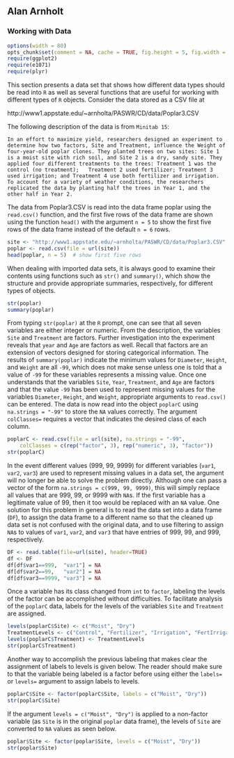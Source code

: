 ## Alan Arnholt

### Working with Data

```r
options(width = 80)
opts_chunk$set(comment = NA, cache = TRUE, fig.height = 5, fig.width = 5, message = FALSE, warning = FALSE, fig.align = 'center')
require(ggplot2)
require(e1071)
require(plyr)
```


This section presents a data set that shows how different data types should be read into `R` as well as several functions that are useful for working with different types of `R` objects.  Consider the data stored as a CSV file at

http://www1.appstate.edu/~arnholta/PASWR/CD/data/Poplar3.CSV


The following description of the data is from `Minitab 15`:

```
In an effort to maximize yield, researchers designed an experiment to determine how two factors, Site and Treatment, influence the Weight of four-year-old poplar clones. They planted trees on two sites: Site 1 is a moist site with rich soil, and Site 2 is a dry, sandy site. They applied four different treatments to the trees: Treatment 1 was the control (no treatment);   Treatment 2 used fertilizer; Treatment 3 used irrigation; and Treatment 4 use both fertilizer and irrigation. To account for a variety of weather conditions, the researchers replicated the data by planting half the trees in Year 1, and the other half in Year 2.
```

The data from Poplar3.CSV is read into the data frame poplar using the `read.csv()` function, and the first five rows of the data frame are shown using the function `head()` with the argument `n = 5` to show the first five rows of the data frame instead of the default `n = 6` rows.


```r
site <- "http://www1.appstate.edu/~arnholta/PASWR/CD/data/Poplar3.CSV"
poplar <- read.csv(file = url(site))
head(poplar, n = 5)  # show first five rows
```

When dealing with imported data sets, it is always good to examine their contents using functions such as `str()` and `summary()`, which show the structure and provide appropriate summaries, respectively, for different types of objects.

```r
str(poplar)
summary(poplar)
```

From typing `str(poplar)` at the `R` prompt, one can see that all seven variables are either integer or numeric.  From the description, the variables `Site` and `Treatment` are factors.  Further investigation into the experiment reveals that `year` and `Age` are factors as well. Recall that factors are an extension of vectors designed for storing categorical information.   The results of `summary(poplar)` indicate the minimum values for `Diameter`, `Height`, and `Weight` are all `-99`, which does not make sense unless one is told that a value of `-99` for these variables represents a missing value.  Once one understands that the variables `Site`, `Year`, `Treatment`, and `Age` are factors and that the value `-99` has been used to represent missing values for the variables `Diameter`, `Height`, and `Weight`, appropriate arguments to `read.csv()` can be entered.  The data is now read into the object `poplarC` using `na.strings = "-99"` to store the `NA` values correctly.  The argument `colClasses=` requires a vector that indicates the desired class of each column.

```r
poplarC <- read.csv(file = url(site), na.strings = "-99", 
    colClasses = c(rep("factor", 3), rep("numeric", 3), "factor"))
str(poplarC)
```

In the event different values (999, 99, 9999) for different variables (`var1`, `var2`, `var3`) are used to represent missing values in a data set, the argument \verb|na.strings=| will no longer be able to solve the problem directly.  Although one can pass a vector of the form `na.strings = c(999, 99, 9999)`, this will simply replace all values that are 999,  99, or 9999 with `NA`s.  If the first variable has a legitimate value of 99, then it too would be replaced with an `NA` value.  One solution for this problem in general is to read the data set into a data frame (`DF`), to assign the data frame to a different name so that the cleaned up data set is not confused with the original data, and to use filtering to assign `NA`s to values of `var1`, `var2`, and `var3` that have entries of 999, 99, and 999, respectively.

```r
DF <- read.table(file=url(site), header=TRUE)
df <- DF
df[df$var1==999,  "var1"] = NA
df[df$var2==99,   "var2"] = NA
df[df$var3==9999, "var3"] = NA
```

Once a variable has its class changed from `int` to `factor`, labeling the levels of the factor can be accomplished without difficulties.  To facilitate analysis of the `poplarC` data, labels for the levels of the variables `Site` and `Treatment` are assigned.

```r
levels(poplarC$Site) <- c("Moist", "Dry")
TreatmentLevels <- c("Control", "Fertilizer", "Irrigation", "FertIrriga")
levels(poplarC$Treatment) <- TreatmentLevels
str(poplarC$Treatment)
```

Another way to accomplish the previous labeling that makes clear the assignment of labels to levels is given below.  The reader should make sure to that the variable being labeled is a factor before using either the `labels=` or `levels=` argument to assign labels to levels.

```r
poplarC$Site <- factor(poplarC$Site, labels = c("Moist", "Dry"))
str(poplarC$Site)
```

If the argument `levels = c("Moist", "Dry")` is applied to a non-factor variable (as `Site` is in the original `poplar` data frame), the levels of `Site` are converted to `NA` values as seen below.

```r
poplar$Site <- factor(poplar$Site, levels = c("Moist", "Dry"))
str(poplar$Site)
```
